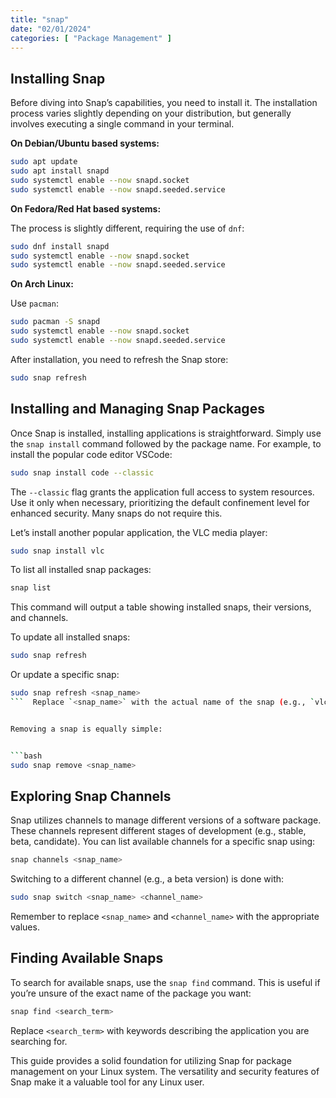 ```yaml
---
title: "snap"
date: "02/01/2024"
categories: [ "Package Management" ]
---
```

## Installing Snap

Before diving into Snap's capabilities, you need to install it. The installation process varies slightly depending on your distribution, but generally involves executing a single command in your terminal.

**On Debian/Ubuntu based systems:**

```bash
sudo apt update
sudo apt install snapd
sudo systemctl enable --now snapd.socket
sudo systemctl enable --now snapd.seeded.service
```

**On Fedora/Red Hat based systems:**

The process is slightly different, requiring the use of `dnf`:

```bash
sudo dnf install snapd
sudo systemctl enable --now snapd.socket
sudo systemctl enable --now snapd.seeded.service
```

**On Arch Linux:**

Use `pacman`:

```bash
sudo pacman -S snapd
sudo systemctl enable --now snapd.socket
sudo systemctl enable --now snapd.seeded.service
```

After installation, you need to refresh the Snap store:

```bash
sudo snap refresh
```


## Installing and Managing Snap Packages

Once Snap is installed, installing applications is straightforward.  Simply use the `snap install` command followed by the package name. For example, to install the popular code editor VSCode:


```bash
sudo snap install code --classic
```

The `--classic` flag grants the application full access to system resources.  Use it only when necessary, prioritizing the default confinement level for enhanced security.  Many snaps do not require this.


Let's install another popular application, the VLC media player:

```bash
sudo snap install vlc
```

To list all installed snap packages:

```bash
snap list
```

This command will output a table showing installed snaps, their versions, and channels.


To update all installed snaps:

```bash
sudo snap refresh
```

Or update a specific snap:

```bash
sudo snap refresh <snap_name>
```  Replace `<snap_name>` with the actual name of the snap (e.g., `vlc`, `code`).


Removing a snap is equally simple:


```bash
sudo snap remove <snap_name>
```


## Exploring Snap Channels

Snap utilizes channels to manage different versions of a software package.  These channels represent different stages of development (e.g., stable, beta, candidate). You can list available channels for a specific snap using:

```bash
snap channels <snap_name>
```

Switching to a different channel (e.g., a beta version) is done with:

```bash
sudo snap switch <snap_name> <channel_name>
```

Remember to replace `<snap_name>` and `<channel_name>` with the appropriate values.


##  Finding Available Snaps

To search for available snaps, use the `snap find` command.  This is useful if you're unsure of the exact name of the package you want:


```bash
snap find <search_term>
```

Replace `<search_term>` with keywords describing the application you are searching for.


This guide provides a solid foundation for utilizing Snap for package management on your Linux system.  The versatility and security features of Snap make it a valuable tool for any Linux user.

